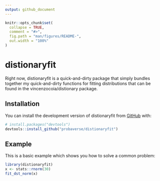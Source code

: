 ```yaml
---
output: github_document
---
```


<!-- README.md is generated from README.Rmd. Please edit that file -->

```r
knitr::opts_chunk$set(
  collapse = TRUE,
  comment = "#>",
  fig.path = "man/figures/README-",
  out.width = "100%"
)
```

# distionaryfit

<!-- badges: start -->
<!-- badges: end -->

Right now, distionaryfit is a quick-and-dirty package that simply bundles together my quick-and-dirty functions for fitting distributions that can be found in the vincenzocoia/distionary package.

## Installation

You can install the development version of distionaryfit from [GitHub](https://github.com/) with:

``` r
# install.packages("devtools")
devtools::install_github("probaverse/distionaryfit")
```

## Example

This is a basic example which shows you how to solve a common problem:

```r
library(distionaryfit)
x <- stats::rnorm(30)
fit_dst_norm(x)
```
